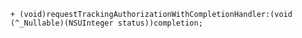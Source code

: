 ```objc
+ (void)requestTrackingAuthorizationWithCompletionHandler:(void (^_Nullable)(NSUInteger status))completion;
```
